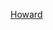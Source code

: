 {{US county navigation box
| template_name  = 霍華德縣 (愛荷華州)
| listclass = hlist
| county         = 霍華德縣
| state          = 愛荷華州

| map_image      = Map of Iowa highlighting Howard County.svg
| map_caption    = 霍華德縣在愛荷華州的位置
| map_size       = 75x75

| seat           = 克雷斯科

| title1 = [[城市]]
| body1  = 
* [[切斯特 (愛荷華州)|切斯特]]
* [[克雷斯科]]
* [[埃爾馬 (愛荷華州)|埃爾馬]]
* [[萊姆斯普林斯 (愛荷華州)|萊姆斯普林斯]]
* [[普羅蒂溫 (愛荷華州)|普羅蒂溫]]‡
* [[賴斯維爾 (愛荷華州)|賴斯維爾]]‡

| title2 = [[行政鎮區]]
| body2  = 
* [[阿夫頓鎮區 (愛荷華州霍華德縣)|阿夫頓鎮區]]
* [[阿爾比昂鎮區 (愛荷華州霍華德縣)|阿爾比昂鎮區]]
* [[切斯特鎮區 (愛荷華州霍華德縣)|切斯特鎮區]]
* [[霍華德森特鎮區 (愛荷華州霍華德縣)|霍華德森特鎮區]]
* [[霍華德鎮區 (愛荷華州霍華德縣)|霍華德鎮區]]
* [[詹姆斯頓鎮區 (愛荷華州霍華德縣)|詹姆斯頓鎮區]]
* [[新俄勒岡鎮區 (愛荷華州霍華德縣)|新俄勒岡鎮區]]
* [[奧克代爾鎮區 (愛荷華州霍華德縣)|奧克代爾鎮區]]
* [[巴黎鎮區 (愛荷華州霍華德縣)|巴黎鎮區]]
* [[薩拉托加鎮區 (愛荷華州霍華德縣)|薩拉托加鎮區]]
* [[弗農斯普林斯鎮區 (愛荷華州霍華德縣)|弗農斯普林斯鎮區]]

| title3 = [[非建制地區]]
| body3  = 
* [[佛羅倫斯維爾 (愛荷華州)|佛羅倫斯維爾]]

| title4 = 備註
| body4 = ‡該聚居地有部分隸屬其他縣份

}}<noinclude>
[[Category:艾奧瓦州縣份導航模板|Howard]]  
[[Category:霍華德縣 (愛荷華州)| ]]
</noinclude>